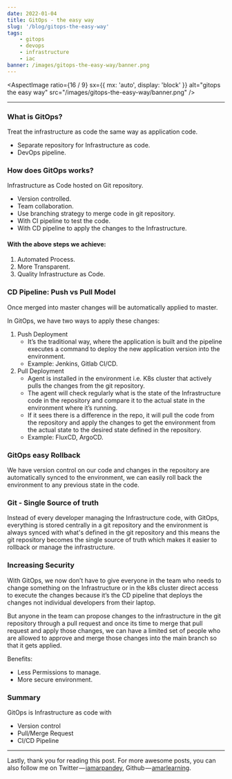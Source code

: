 ```yaml
---
date: 2022-01-04
title: GitOps - the easy way
slug: '/blog/gitops-the-easy-way'
tags:
    - gitops
    - devops
    - infrastructure
    - iac
banner: /images/gitops-the-easy-way/banner.png
---
```



<AspectImage
    ratio={16 / 9}
    sx={{ mx: 'auto', display: 'block' }}
    alt="gitops the easy way"
    src="/images/gitops-the-easy-way/banner.png"
/>

---

### What is GitOps?

Treat the infrastructure as code the same way as application code.

-   Separate repository for Infrastructure as code.
-   DevOps pipeline.

### How does GitOps works?

Infrastructure as Code hosted on Git repository.

-   Version controlled.
-   Team collaboration.
-   Use branching strategy to merge code in git repository.
-   With CI pipeline to test the code.
-   With CD pipeline to apply the changes to the Infrastructure.

#### With the above steps we achieve:

1. Automated Process.
2. More Transparent.
3. Quality Infrastructure as Code.

### CD Pipeline: Push vs Pull Model

Once merged into master changes will be automatically applied to master.

In GitOps, we have two ways to apply these changes:

1. Push Deployment
    - It’s the traditional way, where the application is built and the pipeline executes a command to deploy the new application version into the environment.
    - Example: Jenkins, Gitlab CI/CD.
1. Pull Deployment
    - Agent is installed in the environment i.e. K8s cluster that actively pulls the changes from the git repository.
    - The agent will check regularly what is the state of the Infrastructure code in the repository and compare it to the actual state in the environment where it’s running.
    - If it sees there is a difference in the repo, it will pull the code from the repository and apply the changes to get the environment from the actual state to the desired state defined in the repository.
    - Example: FluxCD, ArgoCD.

### GitOps easy Rollback

We have version control on our code and changes in the repository are automatically synced to the environment, we can easily roll back the environment to any previous state in the code.

### Git - Single Source of truth

Instead of every developer managing the Infrastructure code, with GitOps, everything is stored centrally in a git repository and the environment is always synced with what's defined in the git repository and this means the git repository becomes the single source of truth which makes it easier to rollback or manage the infrastructure.

### Increasing Security

With GitOps, we now don’t have to give everyone in the team who needs to change something on the Infrastructure or in the k8s cluster direct access to execute the changes because it’s the CD pipeline that deploys the changes not individual developers from their laptop.

But anyone in the team can propose changes to the infrastructure in the git repository through a pull request and once its time to merge that pull request and apply those changes, we can have a limited set of people who are allowed to approve and merge those changes into the main branch so that it gets applied.

Benefits:

-   Less Permissions to manage.
-   More secure environment.

### Summary

GitOps is Infrastructure as code with

-   Version control
-   Pull/Merge Request
-   CI/CD Pipeline

---

Lastly, thank you for reading this post. For more awesome posts, you can also
follow me on Twitter — [iamarpandey](https://twitter.com/iamarpandey), Github — [amarlearning](https://github.com/amarlearning).
